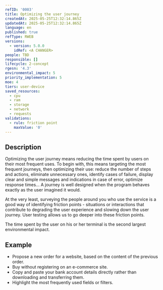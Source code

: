 ```yaml
---
refID: '0003'
title: Optimizing the user journey
createdAt: 2025-05-25T12:32:14.865Z
updatedAt: 2025-05-25T12:32:14.865Z
language: en
published: true
refType: RWEB
versions:
  - version: 5.0.0
    idRef: <A CHANGER>
people: TBD
responsible: []
lifecycle: 2-concept
rgesn: '4.3'
environmental_impact: 5
priority_implementation: 5
moe: 4
tiers: user-device
saved_resources:
  - cpu
  - ram
  - storage
  - network
  - requests
validations:
  - rule: friction point
    maxValue: '0'
---
```


## Description

Optimizing the user journey means reducing the time spent by users on their most frequent uses. To begin with, this means targeting the most frequent journeys, then optimizing their use: reduce the number of steps and actions, eliminate unnecessary ones, identify cases of failure, display clear and simple messages and indications in case of error, optimize response times... A journey is well designed when the program behaves exactly as the user imagined it would.

At the very least, surveying the people around you who use the service is a good way of identifying friction points - situations or interactions that contribute to degrading the user experience and slowing down the user journey. User testing allows us to go deeper into these friction points.

The time spent by the user on his or her terminal is the second largest environmental impact.

## Example

* Propose a new order for a website, based on the content of the previous order.
* Buy without registering on an e-commerce site.
* Copy and paste your bank account details directly rather than downloading and transferring them.
* Highlight the most frequently used fields or filters.
